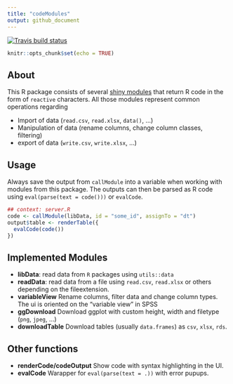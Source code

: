 ```yaml
---
title: "codeModules"
output: github_document
---
```


[![Travis build status](https://travis-ci.org/statistikat/codeModules.svg?branch=master)](https://travis-ci.org/statistikat/codeModules)

```r
knitr::opts_chunk$set(echo = TRUE)
```

## About

This R package consists of several [shiny modules](https://shiny.rstudio.com/articles/modules.html) that
return R code in the form of `reactive` characters. All those modules represent common operations regarding

* Import of data (`read.csv`, `read.xlsx`, `data()`, ...)
* Manipulation of data (rename columns, change column classes, filtering)
* export of data (`write.csv`, `write.xlsx`, ...)

## Usage

Always save the output from `callModule` into a variable when working with modules from this package.
The outputs can then be parsed as R code using `eval(parse(text = code()))` or `evalCode`.

```r
## context: server.R
code <- callModule(libData, id = "some_id", assignTo = "dt")
output$table <- renderTable({
  evalCode(code())
})

```

## Implemented Modules

* **libData**: read data from `R` packages using `utils::data`
* **readData**: read data from a file using `read.csv`, `read.xlsx` or others depending on the fileextension.
* **variableView** Rename columns, filter data and change column types. The ui is oriented on the "variable view" in SPSS
* **ggDownload** Download ggplot with custom height, width and filetype (`png`, `jpeg`, ...)
* **downloadTable** Download tables (usually `data.frames`) as `csv`, `xlsx`, `rds`.

## Other functions

* **renderCode/codeOutput** Show code with syntax highlighting in the UI.
* **evalCode** Warapper for `eval(parse(text = .))` with error pupups.
